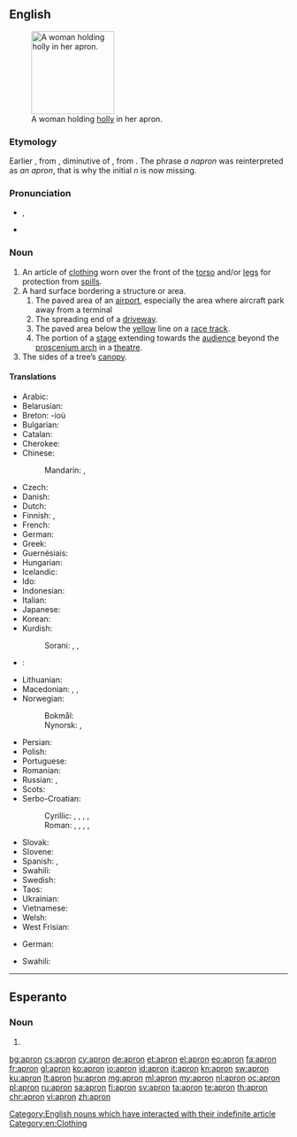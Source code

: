 ==English==
[[Image:A fair Puritan.png|thumb|150px|right|A woman holding [[holly]] in her apron.]]

===Etymology===
Earlier {{term|napron}}, from {{etyl|fro|en}} {{term|napperon|lang=fro}}, diminutive of {{term|nappe||tablecloth}}, from {{etyl|la|en}} {{term|nappa||napkin|lang=la}}. The phrase ''a napron'' was reinterpreted as ''an apron'', that is why the initial ''n'' is now missing.

===Pronunciation===
* {{a|UK}} {{IPA|/ˈeɪ.pɹən/}}, {{X-SAMPA|/"eI.pr@n/}}
* {{audio|en-us-apron.ogg|Audio (US)}}

===Noun===
{{wikipedia}}
{{en-noun}}

# An article of [[clothing]] worn over the front of the [[torso]] and/or [[legs]] for protection from [[spill]]s.
# A hard surface bordering a structure or area.
## The paved area of an [[airport]], especially the area where aircraft park away from a terminal
## The spreading end of a [[driveway]].
## The paved area below the [[yellow]] line on a [[race track]].
## The portion of a [[stage]] extending towards the [[audience]] beyond the [[proscenium arch]] in a [[theatre]].
# The sides of a tree’s [[canopy]].

====Translations====
{{trans-top|clothing}}
* Arabic: {{t-|ar|مئزر|m|tr=miʾzar|sc=Arab}}
* Belarusian: {{t-|be|фартух|m|tr=fártux|sc=Cyrl}}
* Breton: {{t+|br|tavañjer|f}} -ioù {{p}}
* Bulgarian: {{t-|bg|престилка|f|tr=prestílka}}
* Catalan: {{t-|ca|davantal|m}}
* Cherokee: {{t-|chr|ᎠᏤᏌᏙ|tr=atsesado|sc=Cher}}
* Chinese:
*: Mandarin: {{t|cmn|圍裙|sc=Hani}}, {{t|cmn|围裙|tr=wéiqún|sc=Hani}}
* Czech: {{t+|cs|zástěra|f}}
* Danish: {{t-|da|forklæde|n}}
* Dutch: {{t+|nl|schort|n}}
* Finnish: {{t+|fi|esiliina}}, {{t+|fi|essu}} {{qualifier|colloquial}}
* French: {{t+|fr|tablier|m}}
* German: {{t+|de|Schürze|f}}
* Greek: {{t+|el|ποδιά|f|tr=podiá|sc=Grek}}
* Guernésiais: {{tø|roa-grn|d'vanté|m}}
* Hungarian: {{t+|hu|kötény}}
* Icelandic: {{t-|is|svunta|f}}
* Ido: {{t+|io|avantalo}}
* Indonesian: {{t+|id|celemek}}
* Italian: {{t+|it|grembiule|m}}
* Japanese: {{t-|ja|エプロン|tr=epuron|sc=Jpan}}
* Korean: {{t+|ko|앞치마|tr=apchima}}
* Kurdish:
*: Sorani: {{tø|ckb|به‌رکۆشه‌|sc=ku-Arab}}, {{tø|ckb|به‌رکۆژه‌|sc=ku-Arab}}, {{tø|ckb|چاڕۆکه‌|sc=ku-Arab}}
{{trans-mid}}
* {{ttbc|la}}: {{t-|la|subligāculum|n}}
* Lithuanian: {{t-|lt|prijuostė}}
* Macedonian: {{t-|mk|престилка|f|tr=préstilka}}, {{t-|mk|скутник|m|tr=skútnik}}, {{t-|mk|фута|f|tr=fúta}}
* Norwegian:
*: Bokmål: {{t+|no|forkle|n}}
*: Nynorsk: {{t-|nn|forkle|n}}, {{t-|nn|forklede|n}}
* Persian: {{t+|fa|پيش بند|sc=fa-Arab}}
* Polish: {{t+|pl|fartuch|m}}
* Portuguese: {{t-|pt|avental|m}}
* Romanian: {{t-|ro|sort}}
* Russian: {{t+|ru|фартук|m|tr=fártuk}}, {{t+|ru|передник|m|tr=perédnik}}
* Scots: {{tø|sco|apern}}
* Serbo-Croatian:
*: Cyrillic: {{t-|sh|кецеља|f}}, {{t-|sh|прегача|f}}, {{t-|sh|фертун|m}}, {{t-|sh|запрега|f}}, {{t-|sh|опрегача|f}}
*: Roman: {{t-|sh|kecelja|f}}, {{t-|sh|pregača|f}}, {{t-|sh|fertun|m}}, {{t-|sh|zaprega|f}}, {{t-|sh|opregača|f}}
* Slovak: {{t-|sk|zástera|f}}
* Slovene: {{t+|sl|predpasnik|m}}
* Spanish: {{t+|es|delantal|m}}, {{t+|es|mandil|f}}
* Swahili: {{t+|sw|aproni}}
* Swedish: {{t+|sv|förkläde|n}}
* Taos: {{qualifier|of carpenter}} {{tø|twf|kwę̀mų́na}}
* Ukrainian: {{t-|uk|фартух|m|tr=fártux|sc=Cyrl}}
* Vietnamese: {{t-|vi|tạp dề}}
* Welsh: {{t+|cy|ffedog}}
* West Frisian: {{t-|fy|skelk|n}}
{{trans-bottom}}

{{trans-top|the paved area of an airport}}
* German: {{t+|de|Vorfeld|n}}
{{trans-mid}}
* Swahili: {{t+|sw|aproni}}
{{trans-bottom}}

[[Category:English nouns which have interacted with their indefinite article]]
[[Category:en:Clothing]]

----

==Esperanto==

===Noun===
{{head|eo}}

# {{eo-form of|apr|on}}

[[bg:apron]]
[[cs:apron]]
[[cy:apron]]
[[de:apron]]
[[et:apron]]
[[el:apron]]
[[eo:apron]]
[[fa:apron]]
[[fr:apron]]
[[gl:apron]]
[[ko:apron]]
[[io:apron]]
[[id:apron]]
[[it:apron]]
[[kn:apron]]
[[sw:apron]]
[[ku:apron]]
[[lt:apron]]
[[hu:apron]]
[[mg:apron]]
[[ml:apron]]
[[my:apron]]
[[nl:apron]]
[[oc:apron]]
[[pl:apron]]
[[ru:apron]]
[[sa:apron]]
[[fi:apron]]
[[sv:apron]]
[[ta:apron]]
[[te:apron]]
[[th:apron]]
[[chr:apron]]
[[vi:apron]]
[[zh:apron]]